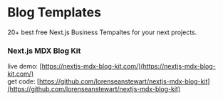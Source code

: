 # Blog Templates

20+ best free Next.js Business Tempaltes for your next projects.

### Next.js MDX Blog Kit   
live demo: [https://nextjs-mdx-blog-kit.com/](https://nextjs-mdx-blog-kit.com/)   
get code: [https://github.com/lorenseanstewart/nextjs-mdx-blog-kit](https://github.com/lorenseanstewart/nextjs-mdx-blog-kit)
